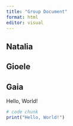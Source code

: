 ```yaml
---
title: "Group Document"
format: html
editor: visual
---
```


## Natalia

## Gioele

## Gaia

Hello, World!

```r
# code chunk 
print("Hello, World!")
```
